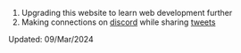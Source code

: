 1. Upgrading this website to learn web development further
2. Making connections on [discord](https://discord.gg/QyeNQPa3tY) while sharing [tweets](https://twitter.com/edondigital)

Updated: 09/Mar/2024